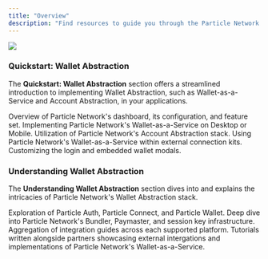 ```yaml
---
title: "Overview"
description: "Find resources to guide you through the Particle Network ecosystem."
---
```


<Frame>
<img src="https://static.particle.network/mintlify/images/01.gif" style={{ width: '100%', maxWidth: '600px' }} />
</Frame>

### Quickstart: Wallet Abstraction

The **Quickstart: Wallet Abstraction** section offers a streamlined introduction to implementing Wallet Abstraction, such as Wallet-as-a-Service and Account Abstraction, in your applications.

<CardGroup cols={3}>
  <Card title="Dashboard" icon="table-columns" href="/guides/quickstart/dashboard">
    Overview of Particle Network's dashboard, its configuration, and feature set.
  </Card>
  <Card title="Wallet-as-a-Service" icon="wallet" href="/guides/quickstart/waas/understanding-waas">
    Implementing Particle Network's Wallet-as-a-Service on Desktop or Mobile.
  </Card>
  <Card title="Account Abstraction" icon="money-check-dollar" href="/guides/quickstart/aa/web-aa">
    Utilization of Particle Network's Account Abstraction stack.
  </Card>
  <Card title="Connection Kits" icon="plug" href="/guides/quickstart/connection-kits">
    Using Particle Network's Wallet-as-a-Service within external connection kits.
  </Card>
  <Card title="Customization" icon="paintbrush" href="/guides/quickstart/customization/">
    Customizing the login and embedded wallet modals.
  </Card>
</CardGroup>

### Understanding Wallet Abstraction

The **Understanding Wallet Abstraction** section dives into and explains the intricacies of Particle Network's Wallet Abstraction stack.

<CardGroup cols={3}>
  <Card title="Wallet-as-a-Service" icon="wallet" href="/guides/integrations/waas/auth">
    Exploration of Particle Auth, Particle Connect, and Particle Wallet.
  </Card>
  <Card title="Account Abstraction" icon="money-check-dollar" href="/guides/integrations/aa/bundler">
    Deep dive into Particle Network's Bundler, Paymaster, and session key infrastructure.
  </Card>
  <Card title="Platform Coverage" icon="map" href="/guides/integrations/platform/web">
    Aggregation of integration guides across each supported platform.
  </Card>

</CardGroup>
  <Card title="Building with Particle's Partners" icon="handshake" href="/guides/integrations/partners/zetachain">
    Tutorials written alongside partners showcasing external intergations and implementations of Particle Network's Wallet-as-a-Service.
  </Card>
